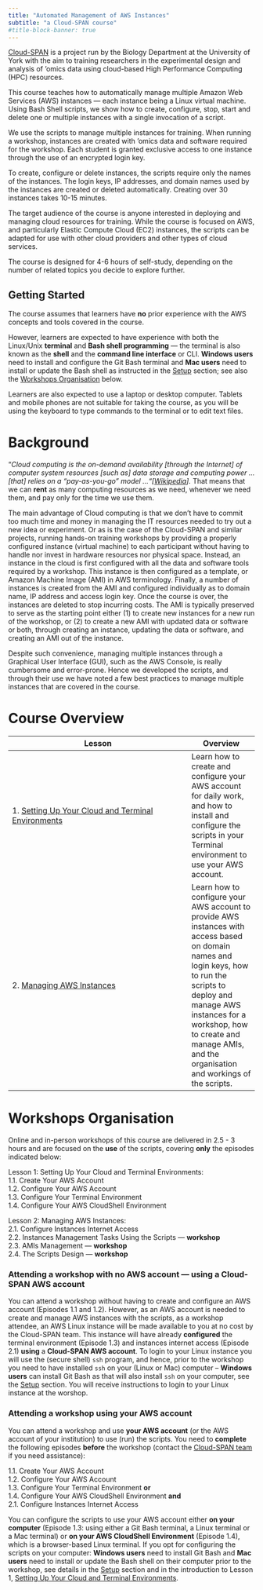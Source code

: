 ```yaml
---
title: "Automated Management of AWS Instances"
subtitle: "a Cloud-SPAN course"
#title-block-banner: true
---
```

[Cloud-SPAN](https://cloud-span.york.ac.uk) is a project run by the Biology Department at the University of York with the aim to training researchers in the experimental design and analysis of 'omics data using cloud-based High Performance Computing (HPC) resources.

This course teaches how to automatically manage multiple Amazon Web Services (AWS) instances --- each instance being a Linux virtual machine. Using Bash Shell scripts, we show how to create, configure, stop, start and delete one or multiple instances with a single invocation of a script.

We use the scripts to manage multiple instances for training. When running a workshop, instances are created with 'omics data and software required for the workshop. Each student is granted exclusive access to one instance through the use of an encrypted login key.

To create, configure or delete instances, the scripts require only the names of the instances. The login keys, IP addresses, and domain names used by the instances are created or deleted automatically. Creating over 30 instances takes 10-15 minutes.

The target audience of the course is anyone interested in deploying and managing cloud resources for training. While the course is focused on AWS, and particularly Elastic Compute Cloud (EC2) instances, the scripts can be adapted for use with other cloud providers and other types of cloud services.

The course is designed for 4-6 hours of self-study, depending on the number of related topics you decide to explore further.

::: callout-note
## Getting Started

The course assumes that learners have **no** prior experience with the AWS concepts and tools covered in the course.

However, learners are expected to have experience with both the Linux/Unix **terminal** and **Bash shell programming** --- the terminal is also known as the **shell** and the **command line interface** or CLI. **Windows users** need to install and configure the Git Bash terminal and **Mac users** need to install or update the Bash shell as instructed in the [Setup](docs/miscellanea/precourse-instructions.qmd) section; see also the [Workshops Organisation](#workshops-organisation) below.

Learners are also expected to use a laptop or desktop computer. Tablets and mobile phones are not suitable for taking the course, as you will be using the keyboard to type commands to the terminal or to edit text files.
:::

# Background

"*Cloud computing is the on-demand availability \[through the Internet\] of computer system resources \[such as\] data storage and computing power ... \[that\] relies on a "pay-as-you-go" model ..."\[[Wikipedia](https://en.wikipedia.org/wiki/Cloud_computing)\].* That means that we can **rent** as many computing resources as we need, whenever we need them, and pay only for the time we use them.

The main advantage of Cloud computing is that we don't have to commit too much time and money in managing the IT resources needed to try out a new idea or experiment. Or as is the case of the Cloud-SPAN and similar projects, running hands-on training workshops by providing a properly configured instance (virtual machine) to each participant without having to handle nor invest in hardware resources nor physical space. Instead, an instance in the cloud is first configured with all the data and software tools required by a workshop. This instance is then configured as a template, or Amazon Machine Image (AMI) in AWS terminology. Finally, a number of instances is created from the AMI and configured individually as to domain name, IP address and access login key. Once the course is over, the instances are deleted to stop incurring costs. The AMI is typically preserved to serve as the starting point either (1) to create new instances for a new run of the workshop, or (2) to create a new AMI with updated data or software or both, through creating an instance, updating the data or software, and creating an AMI out of the instance.

Despite such convenience, managing multiple instances through a Graphical User Interface (GUI), such as the AWS Console, is really cumbersome and error-prone. Hence we developed the scripts, and through their use we have noted a few best practices to manage multiple instances that are covered in the course.

# Course Overview

| Lesson                                                                                                                             | Overview                                                                                                                                                                                                                                                                      |
|----------------------------------------------------|--------------------|
| 1\. [Setting Up Your Cloud and Terminal Environments](https://cloud-span.github.io/cloud-admin-guide-1-setting-work-environments/) | Learn how to create and configure your AWS account for daily work, and how to install and configure the scripts in your Terminal environment to use your AWS account.                                                                                                         |
| 2\. [Managing AWS Instances](https://cloud-span.github.io/cloud-admin-guide-2-managing-aws-instances/)                             | Learn how to configure your AWS account to provide AWS instances with access based on domain names and login keys, how to run the scripts to deploy and manage AWS instances for a workshop, how to create and manage AMIs, and the organisation and workings of the scripts. |

# Workshops Organisation {#workshops-organisation}

Online and in-person workshops of this course are delivered in 2.5 - 3 hours and are focused on the **use** of the scripts, covering **only** the episodes indicated below:

Lesson 1: Setting Up Your Cloud and Terminal Environments:\
1.1. Create Your AWS Account\
1.2. Configure Your AWS Account\
1.3. Configure Your Terminal Environment\
1.4. Configure Your AWS CloudShell Environment

Lesson 2: Managing AWS Instances:\
2.1. Configure Instances Internet Access\
2.2. Instances Management Tasks Using the Scripts --- **workshop**\
2.3. AMIs Management --- **workshop**\
2.4. The Scripts Design --- **workshop**

### Attending a workshop with no AWS account --- using a Cloud-SPAN AWS account

You can attend a workshop without having to create and configure an AWS account (Episodes 1.1 and 1.2). However, as an AWS account is needed to create and manage AWS instances with the scripts, as a workshop attendee, an AWS Linux instance will be made available to you at no cost by the Cloud-SPAN team. This instance will have already **configured** the terminal environment (Episode 1.3) and instances internet access (Episode 2.1) **using** a **Cloud-SPAN AWS account**. To login to your Linux instance you will use the (secure shell) `ssh` program, and hence, prior to the workshop you need to have installed `ssh` on your (Linux or Mac) computer -- **Windows users** can install Git Bash as that will also install `ssh` on your computer, see the [Setup](./setup) section. You will receive instructions to login to your Linux instance at the worshop.

### Attending a workshop using your AWS account

You can attend a workshop and use **your AWS account** (or the AWS account of your institution) to use (run) the scripts. You need to **complete** the following episodes **before** the workshop (contact the [Cloud-SPAN team](https://cloud-span.york.ac.uk/contact) if you need assistance):

1.1. Create Your AWS Account\
1.2. Configure Your AWS Account\
1.3. Configure Your Terminal Environment **or**\
1.4. Configure Your AWS CloudShell Environment **and**\
2.1. Configure Instances Internet Access

You can configure the scripts to use your AWS account either **on your computer** (Episode 1.3: using either a Git Bash terminal, a Linux terminal or a Mac terminal) or **on your AWS CloudShell Environment** (Episode 1.4), which is a browser-based Linux terminal. If you opt for configuring the scripts on your computer: **Windows users** need to install Git Bash and **Mac users** need to install or update the Bash shell on their computer prior to the workshop, see details in the [Setup](./setup) section and in the introduction to Lesson 1, [Setting Up Your Cloud and Terminal Environments](https://cloud-span.github.io/cloud-admin-guide-1-setting-work-environments/).
